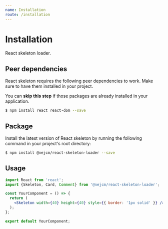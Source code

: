 ```yaml
---
name: Installation
route: /installation
---
```



# Installation

React skeleton loader.

## Peer dependencies

React skeleton requires the following peer dependencies to work. Make sure to
have them installed in your project.

<Hint type="info">
  You can <strong>skip this step</strong> if those packages are already
  installed in your application.
</Hint>

```bash
$ npm install react react-dom --save
```

## Package

Install the latest version of React skeleton by running the following command in
your project's root directory:

```bash
$ npm install @nejcm/react-skeleton-loader --save
```

## Usage

```jsx
import React from 'react';
import {Skeleton, Card, Comment} from '@nejcm/react-skeleton-loader';

const YourComponent = () => {
  return (
    <Skeleton width={40} height={40} style={{ border: '1px solid' }} />
  );
};

export default YourComponent;
```
